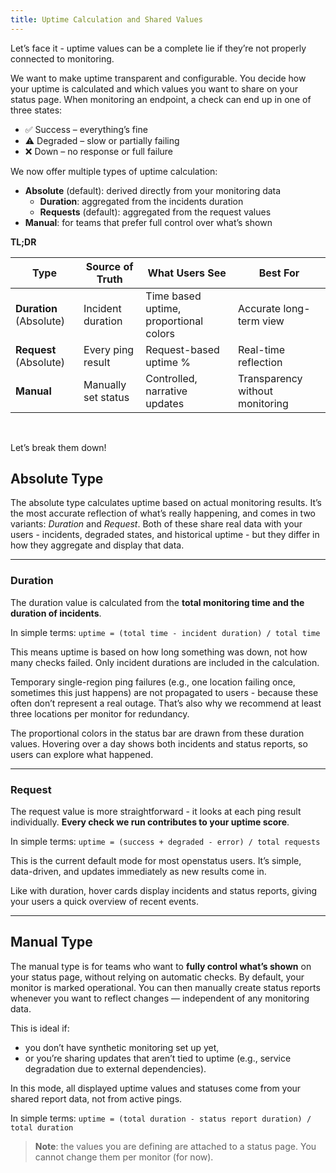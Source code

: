```yaml
---
title: Uptime Calculation and Shared Values
---
```


Let’s face it - uptime values can be a complete lie if they’re not properly connected to monitoring.

We want to make uptime transparent and configurable. You decide how your uptime is calculated and which values you want to share on your status page.
When monitoring an endpoint, a check can end up in one of three states:

- ✅ Success – everything’s fine
- ⚠️ Degraded – slow or partially failing
- ❌ Down – no response or full failure

We now offer multiple types of uptime calculation:
- **Absolute** (default): derived directly from your monitoring data
    - **Duration**: aggregated from the incidents duration
    - **Requests** (default): aggregated from the request values
- **Manual**: for teams that prefer full control over what’s shown

**TL;DR**

| Type        | Source of Truth      | What Users See                      | Best For                        |
|-------------|----------------------|-------------------------------------|----------------------------------|
| **Duration** (Absolute) | Incident duration    | Time based uptime, proportional colors | Accurate long-term view         |
| **Request** (Absolute)  | Every ping result    | Request-based uptime %              | Real-time reflection            |
| **Manual**   | Manually set status  | Controlled, narrative updates       | Transparency without monitoring |

<br />

Let’s break them down!

## Absolute Type

The absolute type calculates uptime based on actual monitoring results. It’s the most accurate reflection of what’s really happening, and comes in two variants: _Duration_ and _Request_.
Both of these share real data with your users - incidents, degraded states, and historical uptime - but they differ in how they aggregate and display that data.

---

### Duration

The duration value is calculated from the **total monitoring time and the duration of incidents**.

In simple terms: `uptime = (total time - incident duration) / total time`

This means uptime is based on how long something was down, not how many checks failed. Only incident durations are included in the calculation. 

Temporary single-region ping failures (e.g., one location failing once, sometimes this just happens) are not propagated to users - because these often don’t represent a real outage. That’s also why we recommend at least three locations per monitor for redundancy. 

The proportional colors in the status bar are drawn from these duration values. Hovering over a day shows both incidents and status reports, so users can explore what happened.

---

### Request

The request value is more straightforward - it looks at each ping result individually. **Every check we run contributes to your uptime score**.

In simple terms: `uptime = (success + degraded - error) / total requests`

This is the current default mode for most openstatus users. It’s simple, data-driven, and updates immediately as new results come in. 

Like with duration, hover cards display incidents and status reports, giving your users a quick overview of recent events.

---

## Manual Type

The manual type is for teams who want to **fully control what’s shown** on your status page, without relying on automatic checks.
By default, your monitor is marked operational. You can then manually create status reports whenever you want to reflect changes — independent of any monitoring data.

This is ideal if:
- you don’t have synthetic monitoring set up yet,
- or you’re sharing updates that aren’t tied to uptime (e.g., service degradation due to external dependencies).

In this mode, all displayed uptime values and statuses come from your shared report data, not from active pings.

In simple terms: `uptime = (total duration - status report duration) / total duration`

> **Note**: the values you are defining are attached to a status page. You cannot change them per monitor (for now).